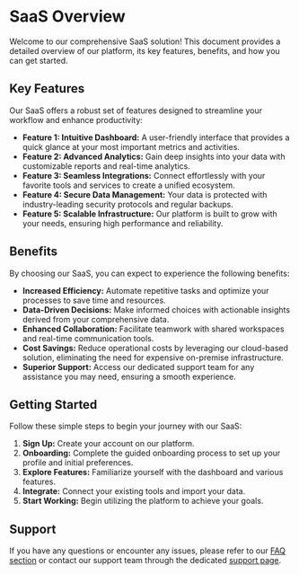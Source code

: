 # SaaS Overview

Welcome to our comprehensive SaaS solution! This document provides a detailed overview of our platform, its key features, benefits, and how you can get started.

## Key Features

Our SaaS offers a robust set of features designed to streamline your workflow and enhance productivity:

*   **Feature 1: Intuitive Dashboard:** A user-friendly interface that provides a quick glance at your most important metrics and activities.
*   **Feature 2: Advanced Analytics:** Gain deep insights into your data with customizable reports and real-time analytics.
*   **Feature 3: Seamless Integrations:** Connect effortlessly with your favorite tools and services to create a unified ecosystem.
*   **Feature 4: Secure Data Management:** Your data is protected with industry-leading security protocols and regular backups.
*   **Feature 5: Scalable Infrastructure:** Our platform is built to grow with your needs, ensuring high performance and reliability.

## Benefits

By choosing our SaaS, you can expect to experience the following benefits:

*   **Increased Efficiency:** Automate repetitive tasks and optimize your processes to save time and resources.
*   **Data-Driven Decisions:** Make informed choices with actionable insights derived from your comprehensive data.
*   **Enhanced Collaboration:** Facilitate teamwork with shared workspaces and real-time communication tools.
*   **Cost Savings:** Reduce operational costs by leveraging our cloud-based solution, eliminating the need for expensive on-premise infrastructure.
*   **Superior Support:** Access our dedicated support team for any assistance you may need, ensuring a smooth experience.

## Getting Started

Follow these simple steps to begin your journey with our SaaS:

1.  **Sign Up:** Create your account on our platform.
2.  **Onboarding:** Complete the guided onboarding process to set up your profile and initial preferences.
3.  **Explore Features:** Familiarize yourself with the dashboard and various features.
4.  **Integrate:** Connect your existing tools and import your data.
5.  **Start Working:** Begin utilizing the platform to achieve your goals.

## Support

If you have any questions or encounter any issues, please refer to our [FAQ section](/docs/faq) or contact our support team through the dedicated [support page](/support).